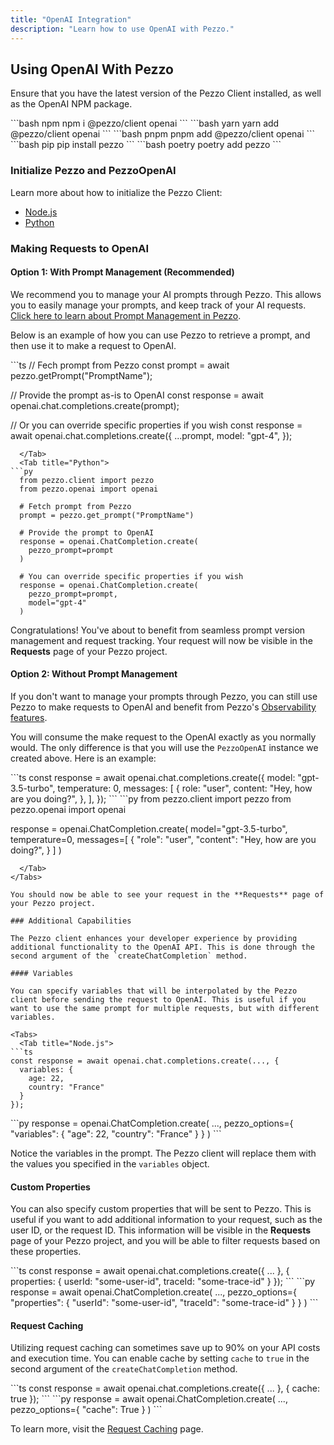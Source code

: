 ```yaml
---
title: "OpenAI Integration"
description: "Learn how to use OpenAI with Pezzo."
---
```


## Using OpenAI With Pezzo

Ensure that you have the latest version of the Pezzo Client installed, as well as the OpenAI NPM package.

<Tabs>
  <Tab title="Node.js">
    <CodeGroup>
      ```bash npm
      npm i @pezzo/client openai
      ```
      ```bash yarn
      yarn add @pezzo/client openai
      ```
      ```bash pnpm
      pnpm add @pezzo/client openai
      ```
    </CodeGroup>
  </Tab>
  <Tab title="Python">
    <CodeGroup>
      ```bash pip
      pip install pezzo
      ``` 
      ```bash poetry
      poetry add pezzo
      ```
    </CodeGroup>
  </Tab>
</Tabs>

### Initialize Pezzo and PezzoOpenAI

Learn more about how to initialize the Pezzo Client:
- [Node.js](/client/pezzo-client-node)
- [Python](/client/pezzo-client-python)

### Making Requests to OpenAI

#### Option 1: With Prompt Management (Recommended)

We recommend you to manage your AI prompts through Pezzo. This allows you to easily manage your prompts, and keep track of your AI requests. [Click here to learn about Prompt Management in Pezzo](platform/prompt-management).

Below is an example of how you can use Pezzo to retrieve a prompt, and then use it to make a request to OpenAI.

<Tabs>
  <Tab title="Node.js">
```ts
  // Fech prompt from Pezzo
  const prompt = await pezzo.getPrompt("PromptName");

  // Provide the prompt as-is to OpenAI
  const response = await openai.chat.completions.create(prompt);

  // Or you can override specific properties if you wish
  const response = await openai.chat.completions.create({
    ...prompt,
    model: "gpt-4",
  });
```
  </Tab>
  <Tab title="Python">
```py
  from pezzo.client import pezzo
  from pezzo.openai import openai

  # Fetch prompt from Pezzo
  prompt = pezzo.get_prompt("PromptName")

  # Provide the prompt to OpenAI
  response = openai.ChatCompletion.create(
    pezzo_prompt=prompt
  )

  # You can override specific properties if you wish
  response = openai.ChatCompletion.create(
    pezzo_prompt=prompt,
    model="gpt-4"
  )
```
  </Tab>
</Tabs>

Congratulations! You've about to benefit from seamless prompt version management and request tracking. Your request will now be visible in the **Requests** page of your Pezzo project.

#### Option 2: Without Prompt Management

If you don't want to manage your prompts through Pezzo, you can still use Pezzo to make requests to OpenAI and benefit from Pezzo's [Observability features](platform/observability/overview).

You will consume the make request to the OpenAI exactly as you normally would. The only difference is that you will use the `PezzoOpenAI` instance we created above. Here is an example:

<Tabs>
  <Tab title="Node.js">
```ts
const response = await openai.chat.completions.create({
  model: "gpt-3.5-turbo",
  temperature: 0,
  messages: [
    {
      role: "user",
      content: "Hey, how are you doing?",
    },
  ],
});
```
  </Tab>
  <Tab title="Python">
```py
from pezzo.client import pezzo
from pezzo.openai import openai

response = openai.ChatCompletion.create(
  model="gpt-3.5-turbo",
  temperature=0,
  messages=[
    {
      "role": "user",
      "content": "Hey, how are you doing?",
    }
  ]
)
```
  </Tab>
</Tabs>

You should now be able to see your request in the **Requests** page of your Pezzo project.

### Additional Capabilities

The Pezzo client enhances your developer experience by providing additional functionality to the OpenAI API. This is done through the second argument of the `createChatCompletion` method.

#### Variables

You can specify variables that will be interpolated by the Pezzo client before sending the request to OpenAI. This is useful if you want to use the same prompt for multiple requests, but with different variables.

<Tabs>
  <Tab title="Node.js">
```ts
const response = await openai.chat.completions.create(..., {
  variables: {
    age: 22,
    country: "France"
  }
});
```
  </Tab>
  <Tab title="Python">
```py
response = openai.ChatCompletion.create(
  ...,
  pezzo_options={
    "variables": {
      "age": 22,
      "country": "France"
    }
  }
)
```
  </Tab>
</Tabs>

Notice the variables in the prompt. The Pezzo client will replace them with the values you specified in the `variables` object.

#### Custom Properties

You can also specify custom properties that will be sent to Pezzo. This is useful if you want to add additional information to your request, such as the user ID, or the request ID. This information will be visible in the **Requests** page of your Pezzo project, and you will be able to filter requests based on these properties.

<Tabs>
  <Tab title="Node.js">
```ts
const response = await openai.chat.completions.create({
  ...
}, {
  properties: {
    userId: "some-user-id",
    traceId: "some-trace-id"
  }
});
```
  </Tab>
  <Tab title="Python">
```py
response = await openai.ChatCompletion.create(
  ...,
  pezzo_options={
    "properties": {
      "userId": "some-user-id",
      "traceId": "some-trace-id"
    }
  }
)
```
  </Tab>
</Tabs>


#### Request Caching

Utilizing request caching can sometimes save up to 90% on your API costs and execution time. You can enable cache by setting `cache` to `true` in the second argument of the `createChatCompletion` method.

<Tabs>
  <Tab title="Node.js">
```ts
const response = await openai.chat.completions.create({
  ...
}, {
  cache: true
});
```
  </Tab>
  <Tab title="Python">
```py
response = await openai.ChatCompletion.create(
  ...,
  pezzo_options={
    "cache": True
  }
)
```
  </Tab>
</Tabs>

To learn more, visit the [Request Caching](/client/request-caching) page.